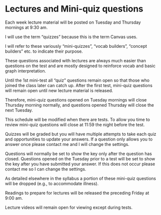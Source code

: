 # Lectures and Mini-quiz questions

Each week lecture material will be posted on Tuesday and Thursday mornings at 9:30 am. 

I will use the term "quizzes" because this is the term Canvas uses.

I will refer to these variously "mini-quizzes", "vocab builders", "concept builders" etc. to indicate their purpose.

These questions associated with lectures are always much easier than questions on the test and are mostly designed to reinforce vocab and basic graph interpretation.

Until the 1st mini-test all "quiz" questions remain open so that those who joined the class later can catch up. 
After the first test, mini-quiz questions will remain open until new lecture material is released. 

Therefore, mini-quiz questions opened on Tuesday mornings will close Thursday morning normally, and questions opened Thursday will close the next Tuesday.  

This schedule will be modified when there are tests.  To allow you time to review mini-quiz questions will close at 11:59 the night before the test.

Quizzes will be graded but you will have multiple attempts to take each quiz and opportunities to update your answers.   If a question only allows you to answer once please contact me and I will change the settings.

Questions will normally be set to show the key only after the question has closed.  Questions opened on the Tuesday prior to a test will be set to show the key after you have submitted your answer.  If this does not occur please contact me so I can change the settings.

As detailed elsewhere in the syllabus a portion of these mini-quiz questions will be dropped (e.g., to accommodate illness).

Readings to prepare for lectures will be released the preceding Friday at 9:00 am. 

Lecture videos will remain open for viewing except during tests.   